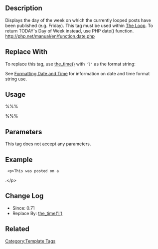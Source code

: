 {{Languages|
{{en|Function Reference/the_weekday}}
{{ja|テンプレートタグ/the_weekday}}
}}

== Description ==

Displays the day of the week on which the currently looped posts have been published (e.g. Friday). This tag must be used within [[The Loop]].
To return TODAY's Day of Week instead, use PHP date() function.
http://php.net/manual/en/function.date.php

== Replace With ==

To replace this tag, use [[Template_Tags/the_time|the_time()]] with <tt>'l'</tt> as the format string: 

 <?php the_time('l'); ?>

See [[Formatting Date and Time]] for information on date and time format string use.

== Usage ==

%%% <?php the_weekday() ?> %%%

== Parameters ==

This tag does not accept any parameters.

== Example ==

  &lt;p&gt;This was posted on a <?php the_weekday() ?>.&lt;/p&gt;

== Change Log ==

* Since: 0.71
* Replace By: [[Formatting Date and Time | the_time('l')]]

== Related ==

{{Date Tags}}

{{Tag Footer}}

[[Category:Template Tags]]